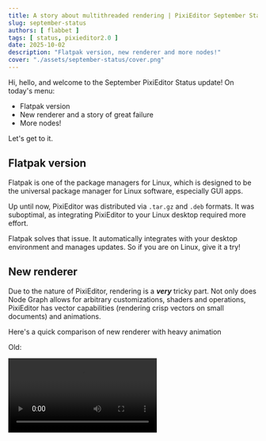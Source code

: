 ```yaml
---
title: A story about multithreaded rendering | PixiEditor September Status
slug: september-status
authors: [ flabbet ] 
tags: [ status, pixieditor2.0 ]
date: 2025-10-02
description: "Flatpak version, new renderer and more nodes!"
cover: "./assets/september-status/cover.png"
---
```



Hi, hello, and welcome to the September PixiEditor Status update! On today's menu:

- Flatpak version
- New renderer and a story of great failure
- More nodes!

Let's get to it.


## Flatpak version

Flatpak is one of the package managers for Linux, which is designed to be the universal package manager for Linux software, especially GUI apps.

Up until now, PixiEditor was distributed via `.tar.gz` and `.deb` formats. It was suboptimal, as integrating PixiEditor to your Linux desktop required more effort.

Flatpak solves that issue. It automatically integrates with your desktop environment and manages updates. So if you are on Linux, give it a try!

<FlathubWidget
  title="PixiEditor"
  author="PixiEditor"
  description="Universal node-based 2D editor."
  appUrl="https://flathub.org/en/apps/net.pixieditor.PixiEditor"
  iconUrl="https://raw.githubusercontent.com/PixiEditor/PixiEditor/refs/heads/flatpak-v2.0.1.14/assets/flatpak/icon-512.png"
/>

## New renderer

Due to the nature of PixiEditor, rendering is a ___very___ tricky part. Not only does Node Graph allows for arbitrary customizations, shaders and operations, PixiEditor has vector capabilities (rendering crisp vectors on small documents)
and animations. 

Here's a quick comparison of new renderer with heavy animation

Old:

<video src='/videos/september-status/old.webm' loop autoplay mute controls playsinline/>

New:

<video src='/videos/september-status/new.webm' loop autoplay mute controls playsinline/>

### Single threaded rendering 

PixiEditor renders on the UI Thread, which means that heavy graphs can lag or even freeze the UI. 

The logical solution was to make rendering on a separate thread. 

Well...

#### My little render thread journey

In short, Render Thread is a thing that runs in the background, independently of the main app and renders graphics at it's own pace. So whenever the main app requests a new frame,
render thread grabs this request, renders and hands the frame to the main app.

And I really wish it was that simple. This will be a little technical, so if you are just interested in new features, feel free to skip it.

PixiEditor uses Vulkan and OpenGL for rendering. However, neither Vulkan nor OpenGL is "standalone", we must first access Avalonia's GPU context to hook our own rendering. We use Avalonia's composition renderer to update the UI with rendered stuff.

Current renderer performs rendering "on demand", meaning that each UI control sends a render request with its surface to draw on. It has a few benefits:

- No additional intermediate surfaces,
- Out of the box "render only what you see" approach

...and a few downsides:
- More error-prone (surfaces might get disposed mid-flight)
- Potentially rendering the same frame multiple times
- It's harder to manage renders and perform optimizations
- It's virtually impossible to make rendering on other thread

So the very first step was to invert the rendering logic, so we have more control over each rendered frame.

Instead of 

```
Refresh request --> UI control surface --> Render to control's surface
``` 

I had to do 

```
Refresh request --> Render into intermediate surface --> UI control renders intermediate surface
```

Having one managing system that decides what gets rendered and in what resolution opens up a lot of optimization possibilities. 

For example if you have Node Graph opened and layer's panel visible, the renderer will render layer's preview only once in slightly higher resolution (because node previews are bigger), instead of rendering it twice
in different resolutions.

Great, so we have a system that produces bitmaps/surfaces with all previews and frames, that are just grabbed by UI controls to display. So the next logical step is to render these asynchronously.

Before I decided to jump into building separate thread solution, I tried better rendering scheduling in the Avalonia's UI Thread dispatcher. It is still one thread, but any lags should be "spread out" over a few frames.

At first it seemed to work really great, playing animations for heavy graphs was smooth and the UI was responsive. Unfortunately, after some time I discovered that manipulating heavy graphs (like moving a layer)
resulted in degraded performance. Rendering a singular layer into the bitmap wasn't slower than in previous renderer, but scheduler fired less often, so it seemed like it was laggy.

The only logical solution left at that time, was to implement separate render thread.

...

Remember the part where I mentioned we use Avalonia's GPU context and compositor? 
Yeah, to get a separate render thread I had to properly synchronize not only access to GPU API, but also render thread's render loop with Avalonia's compositor.

Sounds painful, huh?

Well, it was. After many days of freezes, crashes and debugging, it seemed to finally work. I developed it on a test project, but still.

◝(ᵔᗜᵔ)◜

<video src='/videos/september-status/render-thread-sample.webm' loop autoplay mute controls playsinline/>

Until I ran PixiEditor with it...

<video src='/videos/september-status/pixieditor-rt.webm' loop autoplay mute controls playsinline/>

It worked like a hot mess...

(¬_¬")


#### Rendering scheduling

Something had to be done, I think the whole rework already took me a full 2 weeks, where one whole week was dedicated to render thread. Shipping renderer that provides worse performance is unacceptable, even
if it's better in some scenarios.

At that point, I already invested so much time into this. I decided to give up separate render thread for now. However the whole point of the rework was to fix freezes and improve the performance.

So what now?

I got my shit together and facts straight. 

\> _New rework solves laggy animation performance_<br/>
\> _Manipulation performance is degraded due to background scheduler update rate_

...

\> _Can't I just fire rendering immediately when user manipulates the canvas and do background rendering for animation?_

5 lines of code and problem solved.

<span style={{fontSize: "48px"}}>🙈</span>

It doesn't completely replace separate thread solution. It still runs on the main thread, but it's already much better. At least according to my tests.

_(to any brave soul, if you want to play around render thread solution I made, check the `render-thread` branch both for `PixiEditor` and `src/Drawie`)_

### GPU chunks and direct viewport rendering

This optimization is quite exciting for me. It's only related to drawing/painting performance, but it's been on my mind since the beginning of version 2.0.

PixiEditor uses chunks for layers. So instead of storing full resolution layer it only stores chunks that have something in them. For example, if you have a 1024x1024 document, one layer of this document
consists of 4 chunks that are 256x256 each. If you only draw on one chunk, others won't be stored in memory.

This system was developed for version 1.0 and lost its meaning during transition to 2.0. Due to the performance reasons we had to use intermediate, full resolution texture before drawing to the screen. 
Which kills any benefits of chunks.

Why did it work like that? Well, version 1.0 had CPU-only rendering, and CPU chunks were a leftover from 1.0. I tried making them GPU a while ago, but it had major problems back then.

Fortunately, I managed to properly implement GPU chunk textures, which significantly improves rendering performance. Thanks to this, I was able to get rid of intermediate surface and draw the chunks 
to the screen directly. 

Direct screen rendering opens a possibility for another amazing optimization technique called occlusion culling. In the new renderer, PixiEditor will only draw chunks you see on the screen, if you zoom the 
viewport, chunks outside the visible area won't be rendered.

Here's a preview with shrunk visible area to see the effect
<video src='/videos/september-status/occlusion-culling.webm' loop autoplay mute controls playsinline/>

Furthermore, if you have a document with a graph, that consists of layers only, drawing shouldn't allocate more memory than amount of chunks required. So creating huge documents by itself won't cause memory problems for PixiEditor. 
Saving .pixi files will also save filled chunks only.

Please note that the new renderer is not yet released. It will require some more testing before it lands in the development version.

## New Nodes

### Slice Text, Character Position and Text Info

We've added a few new nodes for text manipulation.

<Image src={textNodes} alt="Text nodes example"/>

And here's a quick demo of what you can do with them

<video src='/videos/september-status/txt.mp4' loop autoplay mute controls playsinline/>

These are already in the [development version](https://pixieditor.net/docs/open-beta/) (2.0.1.15-dev), so feel free to try them out!

### Posterize

The Posterize node reduces the number of colors in an image, creating a stylized effect. It works by mapping the colors in the input image to a limited set of colors based on the specified number of levels. 

We added a node for that. There are 2 modes available: RGB and Luminance. The latter will produce grayscale posterization.

<Image src={posterizeImg} alt="Posterize node example"/>

## What's next?

We are still working on fixes and improvements after the 2.0 release along with a Brush Engine. Hopefully I'll have more news about it in October status update. 

<FoundersPackBanner/ >

Also, thanks to Sebasthem for letting us use a photo of this cute kitty! <br/> 
Sebasthem's [Instagram](https://www.instagram.com/p/DNm5RyyODL0/?igsh=MWg0NjM4Z21kdGNoMA==)

Thank you for reading, see you next month!
